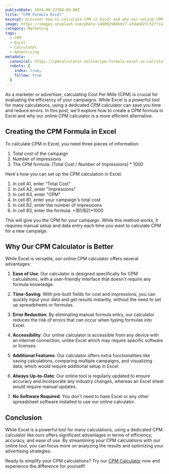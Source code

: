 ```yaml
---
publishDate: 2024-09-22T00:00:00Z
title: "CPM Formula Excel"
excerpt: Discover how to calculate CPM in Excel and why our online CPM calculator is a more efficient alternative for marketers and advertisers.
image: https://images.unsplash.com/photo-1460925895917-afdab827c52f?ixlib=rb-4.0.3&ixid=M3wxMjA3fDB8MHxwaG90by1wYWdlfHx8fGVufDB8fHx8fA%3D%3D&auto=format&fit=crop&w=2015&q=80
category: Marketing
tags:
  - CPM
  - Excel
  - Calculator
  - Advertising
metadata:
  canonical: https://cpmcalculator.online/cpm-formula-excel-vs-calculator
  robots: {
    index: true, 
    follow: true
  }
---
```


As a marketer or advertiser, calculating Cost Per Mille (CPM) is crucial for evaluating the efficiency of your campaigns. While Excel is a powerful tool for many calculations, using a dedicated CPM calculator can save you time and reduce errors. In this post, we'll explore how to create a CPM formula in Excel and why our online CPM calculator is a more efficient alternative.

## Creating the CPM Formula in Excel

To calculate CPM in Excel, you need three pieces of information:

1. Total cost of the campaign
2. Number of impressions
3. The CPM formula: (Total Cost / Number of Impressions) * 1000

Here's how you can set up the CPM calculation in Excel:

1. In cell A1, enter "Total Cost"
2. In cell A2, enter "Impressions"
3. In cell A3, enter "CPM"
4. In cell B1, enter your campaign's total cost
5. In cell B2, enter the number of impressions
6. In cell B3, enter the formula: =(B1/B2)*1000

This will give you the CPM for your campaign. While this method works, it requires manual setup and data entry each time you want to calculate CPM for a new campaign.

## Why Our CPM Calculator is Better

While Excel is versatile, our online CPM calculator offers several advantages:

1. **Ease of Use**: Our calculator is designed specifically for CPM calculations, with a user-friendly interface that doesn't require any formula knowledge.

2. **Time-Saving**: With pre-built fields for cost and impressions, you can quickly input your data and get results instantly, without the need to set up spreadsheets or formulas.

3. **Error Reduction**: By eliminating manual formula entry, our calculator reduces the risk of errors that can occur when typing formulas into Excel.

4. **Accessibility**: Our online calculator is accessible from any device with an internet connection, unlike Excel which may require specific software or licenses.

5. **Additional Features**: Our calculator offers extra functionalities like saving calculations, comparing multiple campaigns, and visualizing data, which would require additional setup in Excel.

6. **Always Up-to-Date**: Our online tool is regularly updated to ensure accuracy and incorporate any industry changes, whereas an Excel sheet would require manual updates.

7. **No Software Required**: You don't need to have Excel or any other spreadsheet software installed to use our online calculator.

## Conclusion

While Excel is a powerful tool for many calculations, using a dedicated CPM calculator like ours offers significant advantages in terms of efficiency, accuracy, and ease of use. By streamlining your CPM calculations with our online tool, you can focus more on analyzing the results and optimizing your advertising strategies.

Ready to simplify your CPM calculations? Try our [CPM Calculator](https://cpmcalculator.online) now and experience the difference for yourself!

